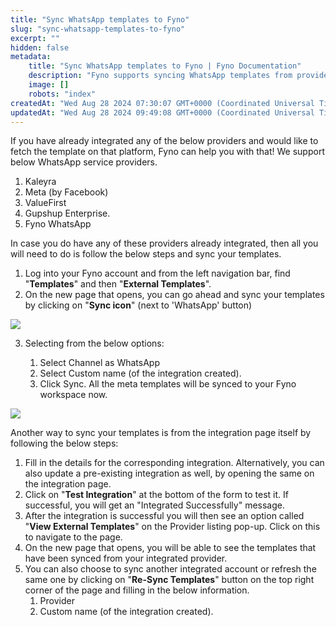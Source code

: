 ```yaml
---
title: "Sync WhatsApp templates to Fyno"
slug: "sync-whatsapp-templates-to-fyno"
excerpt: ""
hidden: false
metadata:
    title: "Sync WhatsApp templates to Fyno | Fyno Documentation"
    description: "Fyno supports syncing WhatsApp templates from providers like Kaleyra, Meta, ValueFirst, Gupshup Enterprise, and Fyno WhatsApp by following specific steps in the Fyno account or integration page to sync and manage templates."
    image: []
    robots: "index"
createdAt: "Wed Aug 28 2024 07:30:07 GMT+0000 (Coordinated Universal Time)"
updatedAt: "Wed Aug 28 2024 09:49:08 GMT+0000 (Coordinated Universal Time)"
---
```


If you have already integrated any of the below providers and would like to fetch the template on that platform, Fyno can help you with that! We support below WhatsApp service providers.

1. Kaleyra
2. Meta (by Facebook)
3. ValueFirst
4. Gupshup Enterprise.
5. Fyno WhatsApp

In case you do have any of these providers already integrated, then all you will need to do is follow the below steps and sync your templates.

1. Log into your Fyno account and from the left navigation bar, find "**Templates**" and then "**External Templates**".
2. On the new page that opens, you can go ahead and sync your templates by clicking on "**Sync icon**" (next to 'WhatsApp' button)

![](/images/1fea680c7bc1410e9e593a7b0ae5ff2d3a36fbb95bed8d4bc3cb70dbd615e2d4-WA_External_template.png)

3. Selecting from the below options:

    1. Select Channel as WhatsApp
    2. Select Custom name (of the integration created).
    3. Click Sync. All the meta templates will be synced to your Fyno workspace now.

![](/images/d921d4f-external_template_sync.png)

Another way to sync your templates is from the integration page itself by following the below steps:

1. Fill in the details for the corresponding integration. Alternatively, you can also update a pre-existing integration as well, by opening the same on the integration page.
2. Click on "**Test Integration**" at the bottom of the form to test it. If successful, you will get an "Integrated Successfully" message.
3. After the integration is successful you will then see an option called "**View External Templates**" on the Provider listing pop-up. Click on this to navigate to the page.
4. On the new page that opens, you will be able to see the templates that have been synced from your integrated provider.
5. You can also choose to sync another integrated account or refresh the same one by clicking on "**Re-Sync Templates**" button on the top right corner of the page and filling in the below information.
    1. Provider
    2. Custom name (of the integration created).

